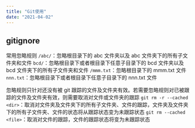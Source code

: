```yaml
---
title: "Git使用"
date: "2021-04-02"
---
```


## gitignore

常用忽略规则
`/abc/`：忽略根目录下的 abc 文件夹以及 abc 文件夹下的所有子文件夹和文件
`bcd/`：忽略根目录下或者根目录下任意子目录下的 bcd 文件夹以及 bcd 文件夹下的所有子文件夹和文件
`/mmm.txt`：忽略根目录下的 mmm.txt 文件
`nnn.txt`：忽略根目录下或者根目录下任意子目录下的 nnn.txt 文件

忽略规则只针对还没有被 git 跟踪的文件及文件夹有效。若需要忽略规则对已被跟踪的文件及文件夹有效，则需要取消对文件或文件夹的跟踪
`git rm -r --cached <dir>`：取消对文件夹及文件夹下的所有子文件夹、文件的跟踪，文件夹及文件夹下的所有子文件夹、文件的状态将从跟踪状态变为未跟踪状态
`git rm --cached <file>`：取消对文件的跟踪，文件的跟踪状态将变为未跟踪状态

